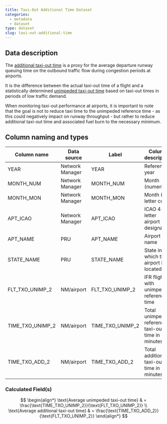 ```yaml
---
title: Taxi-Out Additional Time Dataset
categories:
  - metadata
  - dataset
type: dataset
slug: taxi-out-additional-time
---
```


## Data description

The [additional taxi-out time](/reference/definition/additional-taxi-out-time/)
is a proxy for the average departure runway
queuing time on the outbound traffic flow during congestion periods at airports.

It is the difference between the actual taxi-out time of a flight and a
statistically determined
[unimpeded taxi-out time](/reference/definition/unimpeded-taxi-out-time/)
based on taxi-out times in periods of low traffic demand.

When monitoring taxi-out performance at airports, it is important to note that
the goal is not to reduce taxi time to the unimpeded reference time - as this
could negatively impact on runway throughput - but rather to reduce additional
taxi-out time and associated fuel burn to the necessary minimum.

## Column naming and types

| Column name      | Data source     | Label            | Column description                                 | Example  |
|------------------|-----------------|------------------|----------------------------------------------------|----------|
| YEAR             | Network Manager | YEAR             | Reference year                                     | 2014     |
| MONTH_NUM        | Network Manager | MONTH_NUM        | Month (numeric)                                    | 1        |
| MONTH_MON        | Network Manager | MONTH_MON        | Month (3-letter code)                              | JAN      |
| APT_ICAO         | Network Manager | APT_ICAO         | ICAO 4-letter airport designator                   | EBBR     |
| APT_NAME         | PRU             | APT_NAME         | Airport name                                       | Brussels |
| STATE_NAME       | PRU             | STATE_NAME       | State in which the airport is located              | Belgium  |
| FLT_TXO_UNIMP_2  | NM/airport      | FLT_TXO_UNIMP_2  | IFR flights with unimpeded reference time          | 7290     |
| TIME_TXO_UNIMP_2 | NM/airport      | TIME_TXO_UNIMP_2 | Total unimpeded reference taxi-out time in minutes | 60081    |
| TIME_TXO_ADD_2   | NM/airport      | TIME_TXO_ADD_2   | Total additional taxi-out time in minutes          | 15175    |


### Calculated Field(s)

$$
\begin{align*}
\text{Average unimpeded taxi-out time}  & = \frac{\text{TIME_TXO_UNIMP_2}}{\text{FLT_TXO_UNIMP_2}} \\
\text{Average additional taxi-out time} & = \frac{\text{TIME_TXO_ADD_2}}{\text{FLT_TXO_UNIMP_2}}
\end{align*}
$$
